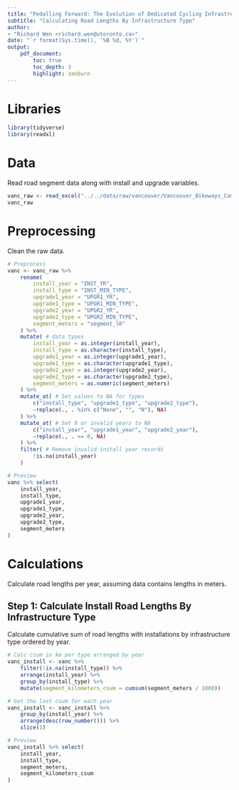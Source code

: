 ```yaml
---
title: "Pedalling Forward: The Evolution of Dedicated Cycling Infrastructure in Canadian Cities from 2010 to 2022"
subtitle: "Calculating Road Lengths By Infrastructure Type"
author:
- "Richard Wen <richard.wen@utoronto.ca>"
date: "`r format(Sys.time(), '%B %d, %Y')`"
output:
    pdf_document:
        toc: true
        toc_depth: 3
        highlight: zenburn
---
```


# Libraries

```r
library(tidyverse)
library(readxl)
```

# Data

Read road segment data along with install and upgrade variables.

```r
vanc_raw <- read_excel("../../data/raw/vancouver/Vancouver_Bikeways_Complete_AS.xlsm")
vanc_raw
```

# Preprocessing

Clean the raw data.

```r

# Preprocess
vanc <- vanc_raw %>%
	rename(
		install_year = "INST_YR",
		install_type = "INST_MIN_TYPE",
		upgrade1_year = "UPGR1_YR",
		upgrade1_type = "UPGR1_MIN_TYPE",
		upgrade2_year = "UPGR2_YR",
		upgrade2_type = "UPGR2_MIN_TYPE",
		segment_meters = "segment_l0"
	) %>%
	mutate( # data types
		install_year = as.integer(install_year),
		install_type = as.character(install_type),
		upgrade1_year = as.integer(upgrade1_year),
		upgrade1_type = as.character(upgrade1_type),
		upgrade2_year = as.integer(upgrade2_year),
		upgrade2_type = as.character(upgrade2_type),
		segment_meters = as.numeric(segment_meters)
	) %>%
	mutate_at( # Set values to NA for types
		c("install_type", "upgrade1_type", "upgrade2_type"),
		~replace(., . %in% c("None", "", "N"), NA)
	) %>%
	mutate_at( # Set 0 or invalid years to NA
		c("install_year", "upgrade1_year", "upgrade2_year"),
		~replace(., . <= 0, NA)
	) %>%
	filter( # Remove invalid install year records
		!is.na(install_year)
	)

# Preview
vanc %>% select(
	install_year,
	install_type,
	upgrade1_year,
	upgrade1_type,
	upgrade2_year,
	upgrade2_type,
	segment_meters
)
```

# Calculations

Calculate road lengths per year, assuming data contains lengths in meters.

## Step 1: Calculate Install Road Lengths By Infrastructure Type

Calculate cumulative sum of road lengths with installations by infrastructure type ordered by year.

```r
# Calc csum in km per type arranged by year
vanc_install <- vanc %>%
	filter(!is.na(install_type)) %>%
	arrange(install_year) %>%
	group_by(install_type) %>%
	mutate(segment_kilometers_csum = cumsum(segment_meters / 1000))

# Get the last csum for each year
vanc_install <- vanc_install %>%
	group_by(install_year) %>%
	arrange(desc(row_number())) %>%
	slice(1)

# Preview
vanc_install %>% select(
	install_year,
	install_type,
	segment_meters,
	segment_kilometers_csum
)
```

